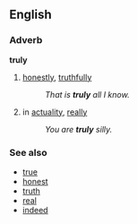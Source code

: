 ==English==

===Adverb===
'''truly'''
#[[honest]]ly, [[truthfully]]
#:''That is '''''truly''''' all I know.''
#in [[actual]]ity, [[really]]
#:''You are '''''truly''''' silly.''

===See also===
*[[true]]
*[[honest]]
*[[truth]]
*[[real]]
*[[indeed]]